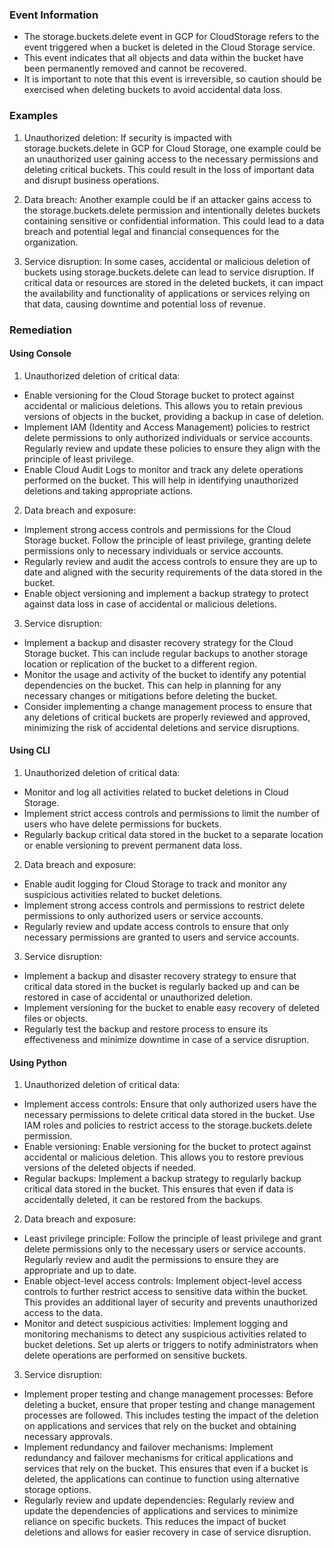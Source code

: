 
### Event Information

- The storage.buckets.delete event in GCP for CloudStorage refers to the event triggered when a bucket is deleted in the Cloud Storage service.
- This event indicates that all objects and data within the bucket have been permanently removed and cannot be recovered.
- It is important to note that this event is irreversible, so caution should be exercised when deleting buckets to avoid accidental data loss.


### Examples

1. Unauthorized deletion: If security is impacted with storage.buckets.delete in GCP for Cloud Storage, one example could be an unauthorized user gaining access to the necessary permissions and deleting critical buckets. This could result in the loss of important data and disrupt business operations.

2. Data breach: Another example could be if an attacker gains access to the storage.buckets.delete permission and intentionally deletes buckets containing sensitive or confidential information. This could lead to a data breach and potential legal and financial consequences for the organization.

3. Service disruption: In some cases, accidental or malicious deletion of buckets using storage.buckets.delete can lead to service disruption. If critical data or resources are stored in the deleted buckets, it can impact the availability and functionality of applications or services relying on that data, causing downtime and potential loss of revenue.

### Remediation

#### Using Console

1. Unauthorized deletion of critical data:
- Enable versioning for the Cloud Storage bucket to protect against accidental or malicious deletions. This allows you to retain previous versions of objects in the bucket, providing a backup in case of deletion.
- Implement IAM (Identity and Access Management) policies to restrict delete permissions to only authorized individuals or service accounts. Regularly review and update these policies to ensure they align with the principle of least privilege.
- Enable Cloud Audit Logs to monitor and track any delete operations performed on the bucket. This will help in identifying unauthorized deletions and taking appropriate actions.

2. Data breach and exposure:
- Implement strong access controls and permissions for the Cloud Storage bucket. Follow the principle of least privilege, granting delete permissions only to necessary individuals or service accounts.
- Regularly review and audit the access controls to ensure they are up to date and aligned with the security requirements of the data stored in the bucket.
- Enable object versioning and implement a backup strategy to protect against data loss in case of accidental or malicious deletions.

3. Service disruption:
- Implement a backup and disaster recovery strategy for the Cloud Storage bucket. This can include regular backups to another storage location or replication of the bucket to a different region.
- Monitor the usage and activity of the bucket to identify any potential dependencies on the bucket. This can help in planning for any necessary changes or mitigations before deleting the bucket.
- Consider implementing a change management process to ensure that any deletions of critical buckets are properly reviewed and approved, minimizing the risk of accidental deletions and service disruptions.

#### Using CLI

1. Unauthorized deletion of critical data:
- Monitor and log all activities related to bucket deletions in Cloud Storage.
- Implement strict access controls and permissions to limit the number of users who have delete permissions for buckets.
- Regularly backup critical data stored in the bucket to a separate location or enable versioning to prevent permanent data loss.

2. Data breach and exposure:
- Enable audit logging for Cloud Storage to track and monitor any suspicious activities related to bucket deletions.
- Implement strong access controls and permissions to restrict delete permissions to only authorized users or service accounts.
- Regularly review and update access controls to ensure that only necessary permissions are granted to users and service accounts.

3. Service disruption:
- Implement a backup and disaster recovery strategy to ensure that critical data stored in the bucket is regularly backed up and can be restored in case of accidental or unauthorized deletion.
- Implement versioning for the bucket to enable easy recovery of deleted files or objects.
- Regularly test the backup and restore process to ensure its effectiveness and minimize downtime in case of a service disruption.

#### Using Python

1. Unauthorized deletion of critical data:
- Implement access controls: Ensure that only authorized users have the necessary permissions to delete critical data stored in the bucket. Use IAM roles and policies to restrict access to the storage.buckets.delete permission.
- Enable versioning: Enable versioning for the bucket to protect against accidental or malicious deletion. This allows you to restore previous versions of the deleted objects if needed.
- Regular backups: Implement a backup strategy to regularly backup critical data stored in the bucket. This ensures that even if data is accidentally deleted, it can be restored from the backups.

2. Data breach and exposure:
- Least privilege principle: Follow the principle of least privilege and grant delete permissions only to the necessary users or service accounts. Regularly review and audit the permissions to ensure they are appropriate and up to date.
- Enable object-level access controls: Implement object-level access controls to further restrict access to sensitive data within the bucket. This provides an additional layer of security and prevents unauthorized access to the data.
- Monitor and detect suspicious activities: Implement logging and monitoring mechanisms to detect any suspicious activities related to bucket deletions. Set up alerts or triggers to notify administrators when delete operations are performed on sensitive buckets.

3. Service disruption:
- Implement proper testing and change management processes: Before deleting a bucket, ensure that proper testing and change management processes are followed. This includes testing the impact of the deletion on applications and services that rely on the bucket and obtaining necessary approvals.
- Implement redundancy and failover mechanisms: Implement redundancy and failover mechanisms for critical applications and services that rely on the bucket. This ensures that even if a bucket is deleted, the applications can continue to function using alternative storage options.
- Regularly review and update dependencies: Regularly review and update the dependencies of applications and services to minimize reliance on specific buckets. This reduces the impact of bucket deletions and allows for easier recovery in case of service disruption.

